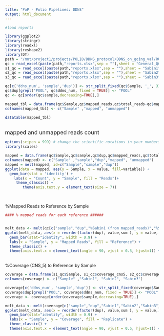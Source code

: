 ```yaml
---
title: "PoP - Polio Pipelines: DDNS"
output: html_document
---
```



```r
#load reports 

library(ggplot2)
library(stringr)
library(readxl)
library(reshape2)
library(DT)
path = "/mnt/project1/projects/POLIO/DDNS_protocol/DDNS_on_going_val/RUN1/batch1_1_jan/PoP_runs/filter_min1000_max1300/reports/"
qc = read_excel(paste(path,"reports.xlsx",sep = ""),sheet = "General_QC")
s1_qc = read_excel(paste(path,"reports.xlsx",sep = ""),sheet = "Sabin1")
s2_qc = read_excel(paste(path,"reports.xlsx",sep = ""),sheet = "Sabin2")
s3_qc = read_excel(paste(path,"reports.xlsx",sep = ""),sheet = "Sabin3")

qc[c('ddns_num', 'sample','dup')] <- str_split_fixed(qc$Sample, '_', 3)
qc$dup[grepl("POOL", qc$ddns_num, fixed = TRUE)] <- "POOL"
qc <- qc[order(qc$sample,decreasing=TRUE),]

mapped_tbl = data.frame(qc$Sample,qc$mapped_reads,qc$total_reads-qc$mapped_reads)
colnames(mapped_tbl) <- c("Sample" ,"mapped", "unmapped")

datatable(mapped_tbl)

```

\
<font size="4"> mapped and unmapped reads count </font>

```r

options(scipen = 999) # change the scientific notations in your numbers and charts 
library(scales)

mapped = data.frame(qc$Sample,qc$sample,qc$dup,qc$mapped_reads,qc$total_reads-qc$mapped_reads)
colnames(mapped) <- c("Sample" ,"sample","dup","mapped", "unmapped")
mapped = melt(mapped, id=c("Sample","sample","dup"))
ggplot(data = mapped, aes(y = Sample, x = value, fill=variable)) +
  geom_bar(stat = 'identity') +
    labs(x = "Count", y = "Sample", fill = "Reads")+
     theme_classic() +
        theme(axis.text.y = element_text(size = 7)) 
```

\

%Mapped Reads to Reference by Sample

```r

#### % mapped reads for each reference ######


melt_data <- melt(qc[c("sample","dup","%Sabin1 (from mapped_reads)","%Sabin2 (from mapped_reads)","%Sabin3 (from mapped_reads)")], id = c("sample","dup")) 
ggplot(melt_data, aes(x = reorder(factor(dup), value,sum ), y = value, fill = factor(variable),)) +
  geom_bar(stat="identity", width = 0.9) +
  labs(x = "Sample", y = "Mapped Reads", fill = "Reference") +
  theme_classic() +
  theme(axis.text.x = element_text(angle = 90, vjust = 0.5, hjust=1)) + facet_grid(. ~ sample) 

```

\
%Coverage (CNS_5) to Reference by Sample

```r

coverage = data.frame(s1_qc$Sample, s1_qc$coverage_cns5, s2_qc$coverage_cns5, s3_qc$coverage_cns5)
colnames(coverage) <- c("Sample" ,"Sabin1", "Sabin2", "Sabin3")

coverage[c('ddns_num', 'sample','dup')] <- str_split_fixed(coverage$Sample, '_', 3)
coverage$dup[grepl("POOL", coverage$ddns_num, fixed = TRUE)] <- "POOL"
coverage <- coverage[order(coverage$sample,decreasing=TRUE),]

melt_data <- melt(coverage[c("sample","dup","Sabin1","Sabin2","Sabin3")], id = c("sample","dup")) 
ggplot(melt_data, aes(x = reorder(factor(dup), value,sum ), y = value,)) +
  geom_bar(stat="identity", width = 0.9) +
  labs(x = "Sample", y = "Coverage", fill = "Replicate") +
  theme_classic() +
  theme(axis.text.x = element_text(angle = 90, vjust = 0.5, hjust=1)) + facet_grid(variable ~ sample) 

```




